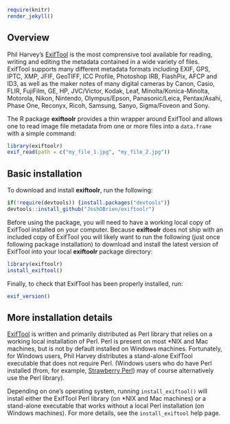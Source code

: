 ```r
require(knitr)
render_jekyll()
```

## Overview

Phil Harvey's [ExifTool][exiftool-home] is the most comprensive tool
available for reading, writing and editing the metadata contained in a
wide variety of files. ExifTool supports many different metadata
formats including EXIF, GPS, IPTC, XMP, JFIF, GeoTIFF, ICC Profile,
Photoshop IRB, FlashPix, AFCP and ID3, as well as the maker notes of
many digital cameras by Canon, Casio, FLIR, FujiFilm, GE, HP,
JVC/Victor, Kodak, Leaf, Minolta/Konica-Minolta, Motorola, Nikon,
Nintendo, Olympus/Epson, Panasonic/Leica, Pentax/Asahi, Phase One,
Reconyx, Ricoh, Samsung, Sanyo, Sigma/Foveon and Sony.

The R package **exiftoolr** provides a thin wrapper around ExifTool
and allows one to read image file metadata from one or more files into
a `data.frame` with a simple command:

```r
library(exiftoolr)
exif_read(path = c("my_file_1.jpg", "my_file_2.jpg"))
```

## Basic installation

To download and install **exiftoolr**, run the following:

```r
if(!require(devtools)) {install.packages("devtools")}
devtools::install_github("JoshOBrien/exiftoolr")
```

Before using the package, you will need to have a working local copy
of ExifTool installed on your computer.  Because **exiftoolr** does
not ship with an included copy of ExifTool you will likely want to run
the following (just once following package installation) to download
and install the latest version of ExifTool into your local
**exiftoolr** package directory:

```r
library(exiftoolr)
install_exiftool()
```

Finally, to check that ExifTool has been properly installed, run:

```r
exif_version()
```
	   

## More installation details

[ExifTool][exiftool-home] is written and primarily distributed as Perl
library that relies on a working local installation of Perl. Perl is
present on most *NIX and Mac machines, but is not by default installed
on Windows machines. Fortunately, for Windows users, Phil Harvey
distributes a stand-alone ExifTool executable that does not require
Perl. (Windows users who do have Perl installed (from, for example,
[Strawberry Perl][Strawberry]) may of course alternatively use the
Perl library).

Depending on one's operating system, running `install_exiftool()` will
install either the ExifTool Perl library (on *NIX and Mac machines) or
a stand-alone executable that works without a local Perl installation
(on Windows machines). For more details, see the `install_exiftool`
help page.



[exiftool-home]: http://www.sno.phy.queensu.ca/%7Ephil/exiftool/
[Strawberry]: http://www.strawberryperl.com/
